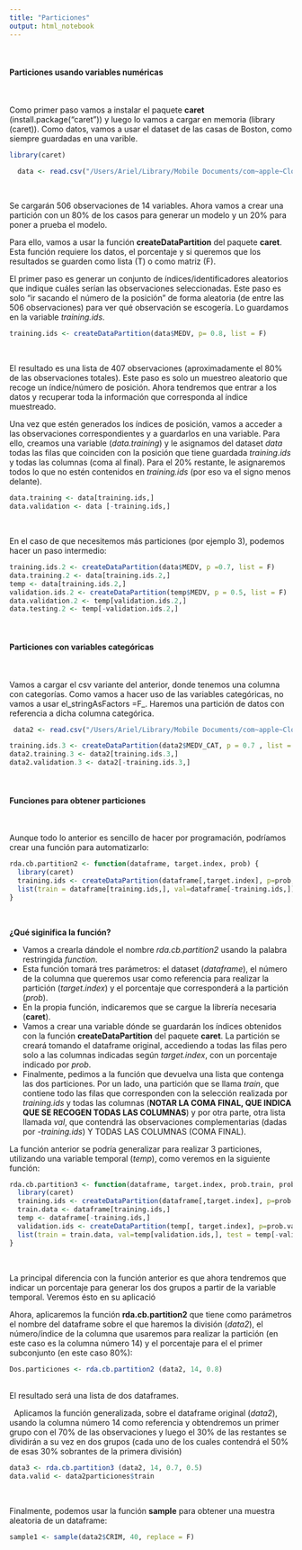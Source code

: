 ```yaml
---
title: "Particiones"
output: html_notebook
---
```

\

#### Particiones usando variables numéricas
\

Como primer paso vamos a instalar el paquete **caret** (install.package("caret")) y luego lo vamos a cargar en memoria (library (caret)).
Como datos, vamos a usar el dataset de las casas de Boston, como siempre guardadas en una varible.

```r
library(caret)

  data <- read.csv("/Users/Ariel/Library/Mobile Documents/com~apple~CloudDocs/AADD/DataScience-con-RStudio/Datos/tema2/BostonHousing.csv")
```
\

Se cargarán 506 observaciones de 14 variables. Ahora vamos a crear una partición con un 80% de los casos para generar un modelo y un 20% para poner a prueba el modelo.

Para ello, vamos a usar la función **createDataPartition** del paquete **caret**. Esta función requiere los datos, el porcentaje y si queremos que los resultados se guarden como lista (T) o como matriz (F). 

El primer paso es generar un conjunto de índices/identificadores aleatorios que indique cuáles serían las observaciones seleccionadas. Este paso es solo "ir sacando el número de la posición" de forma aleatoria (de entre las 506 observaciones) para ver qué observación se escogería. Lo guardamos en la variable _training.ids_.

```r
training.ids <- createDataPartition(data$MEDV, p= 0.8, list = F)
```
\

El resultado es una lista de 407 observaciones (aproximadamente el 80% de las observaciones totales). Este paso es solo un muestreo aleatorio que recoge un índice/número de posición. Ahora tendremos que entrar a los datos y recuperar toda la información que corresponda al índice muestreado.

Una vez que estén generados los índices de posición, vamos a acceder a las observaciones correspondientes y a guardarlos en una variable. Para ello, creamos una variable (_data.training_) y le asignamos del dataset _data_ todas las filas que coinciden con la posición que tiene guardada _training.ids_ y todas las columnas (coma al final).
Para el 20% restante, le asignaremos todos lo que no estén contenidos en _training.ids_ (por eso va el signo menos delante).

```r
data.training <- data[training.ids,]
data.validation <- data [-training.ids,]
```
\

En el caso de que necesitemos más particiones (por ejemplo 3), podemos hacer un paso intermedio:

```r
training.ids.2 <- createDataPartition(data$MEDV, p =0.7, list = F)
data.training.2 <- data[training.ids.2,]
temp <- data[training.ids.2,]
validation.ids.2 <- createDataPartition(temp$MEDV, p = 0.5, list = F)
data.validation.2 <- temp[validation.ids.2,]
data.testing.2 <- temp[-validation.ids.2,]
```
\

#### Particiones con variables categóricas
\

Vamos a cargar el csv variante del anterior, donde tenemos una columna con categorías. Como vamos a hacer uso de las variables categóricas, no vamos a usar el_stringAsFactors  =F_.
Haremos una partición de datos con referencia a dicha columna categórica.
\
```r
 data2 <- read.csv("/Users/Ariel/Library/Mobile Documents/com~apple~CloudDocs/AADD/DataScience-con-RStudio/Datos/tema2/boston-housing-classification.csv")

training.ids.3 <- createDataPartition(data2$MEDV_CAT, p = 0.7 , list = F)
data2.training.3 <- data2[training.ids.3,]
data2.validation.3 <- data2[-training.ids.3,]
```
\

#### Funciones para obtener particiones
\

Aunque todo lo anterior es sencillo de hacer por programación, podríamos crear una función para automatizarlo:

```r
rda.cb.partition2 <- function(dataframe, target.index, prob) {
  library(caret)
  training.ids <- createDataPartition(dataframe[,target.index], p=prob, list=F)
  list(train = dataframe[training.ids,], val=dataframe[-training.ids,])
}
```
\

**¿Qué siginifica la función?**
\

* Vamos a crearla dándole el nombre _rda.cb.partition2_ usando la palabra restringida _function_.
* Esta función tomará tres parámetros: el dataset (_dataframe_), el número de la columna que queremos usar como referencia para realizar la partición (_target.index_) y el porcentaje que corresponderá a la partición (_prob_).
* En la propia función, indicaremos que se cargue la librería necesaria (**caret**).
* Vamos a crear una variable dónde se guardarán los índices obtenidos con la función **createDataPartition** del paquete **caret**. La partición se creará tomando el dataframe original, accediendo a todas las filas pero solo a las columnas indicadas según _target.index_, con un porcentaje indicado por _prob_.
* Finalmente, pedimos a la función que devuelva una lista que contenga las dos particiones. Por un lado, una partición que se llama _train_, que contiene todo las filas que corresponden con la selección realizada por _training.ids_ y todas las columnas (**NOTAR LA COMA FINAL, QUE INDICA QUE SE RECOGEN TODAS LAS COLUMNAS**) y por otra parte, otra lista llamada _val_, que contendrá las observaciones complementarias (dadas por _-training.ids_) Y TODAS LAS COLUMNAS (COMA FINAL).
\

La función anterior se podría generalizar para realizar 3 particiones, utilizando una variable temporal (_temp_), como veremos en la siguiente función:

```r
rda.cb.partition3 <- function(dataframe, target.index, prob.train, prob.val) {
  library(caret)
  training.ids <- createDataPartition(dataframe[,target.index], p=prob.train, list=F)
  train.data <- dataframe[training.ids,]
  temp <- dataframe[-training.ids,]
  validation.ids <- createDataPartition(temp[, target.index], p=prob.val, list=F)
  list(train = train.data, val=temp[validation.ids,], test = temp[-validation.ids,])
}
```
\

La principal diferencia con la función anterior es que ahora tendremos que indicar un porcentaje para generar los dos grupos a partir de la variable temporal. Veremos ésto en su aplicació

Ahora, aplicaremos la función **rda.cb.partition2** que tiene como parámetros el nombre del dataframe sobre el que haremos la división (_data2_), el número/índice de la columna que usaremos para realizar la partición (en este caso es la columna número 14) y el porcentaje para el el primer subconjunto (en este caso 80%):

```r
Dos.particiones <- rda.cb.partition2 (data2, 14, 0.8)
```
\
El resultado será una lista de dos dataframes.

\ 
Aplicamos la función generalizada, sobre el dataframe original (_data2_), usando la columna número 14 como referencia y obtendremos un primer grupo con el 70% de las observaciones y luego el 30% de las restantes se dividirán a su vez en dos grupos (cada uno de los cuales contendrá el 50% de esas 30% sobrantes de la primera división)


```r
data3 <- rda.cb.partition3 (data2, 14, 0.7, 0.5)
data.valid <- data2particiones$train
```
\

Finalmente, podemos usar la función **sample** para obtener una muestra aleatoria de un dataframe:

```r
sample1 <- sample(data2$CRIM, 40, replace = F)
```

